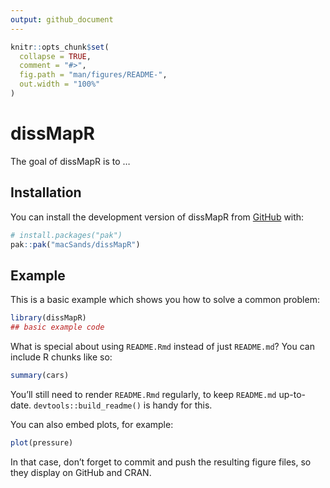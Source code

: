 ```yaml
---
output: github_document
---
```


<!-- README.md is generated from README.Rmd. Please edit that file -->

```r
knitr::opts_chunk$set(
  collapse = TRUE,
  comment = "#>",
  fig.path = "man/figures/README-",
  out.width = "100%"
)
```

# dissMapR

<!-- badges: start -->
<!-- badges: end -->

The goal of dissMapR is to ...

## Installation

You can install the development version of dissMapR from [GitHub](https://github.com/) with:

``` r
# install.packages("pak")
pak::pak("macSands/dissMapR")
```

## Example

This is a basic example which shows you how to solve a common problem:

```r
library(dissMapR)
## basic example code
```

What is special about using `README.Rmd` instead of just `README.md`? You can include R chunks like so:

```r
summary(cars)
```

You'll still need to render `README.Rmd` regularly, to keep `README.md` up-to-date. `devtools::build_readme()` is handy for this.

You can also embed plots, for example:

```r
plot(pressure)
```

In that case, don't forget to commit and push the resulting figure files, so they display on GitHub and CRAN.
